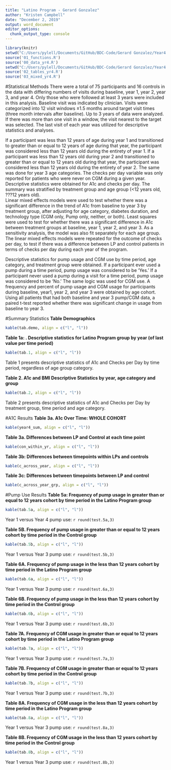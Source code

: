 ```yaml
---
title: "Latino Program - Gerard Gonzalez"
author: "Kristen Campbell"
date: "December 2, 2019"
output: word_document
editor_options: 
  chunk_output_type: console
---
```



```r
library(knitr)
setwd("C:/Users/pylell/Documents/GitHub/BDC-Code/Gerard Gonzalez/Year4 Code")
source('01_functions.R')
source('00_data_yr4.R')
setwd("C:/Users/pylell/Documents/GitHub/BDC-Code/Gerard Gonzalez/Year4 Code")
source('02_tables_yr4.R')
source('03_mixed_yr4.R')

```

#Statistical Methods
There were a total of 75 participants and 16 controls in the data with differing numbers of visits during baseline, year 1, year 2, year 3, and year 4. Only those who were followed at least 3 years were included in this analysis.  Baseline visit was indicated by clinician. Visits were categorized into 12 visit windows ±1.5 months around target visit times (three month intervals after baseline). Up to 3 years of data were analyzed. If there was more than one visit in a window, the visit nearest to the target was selected. The last visit of each year was utilized for descriptive statistics and analyses.

If a participant was less than 12 years of age during year 1 and transitioned to greater than or equal to 12 years of age during that year, the participant was considered less than 12 years old during the entirety of year 1. If a participant was less than 12 years old during year 2 and transitioned to greater than or equal to 12 years old during that year, the participant was considered less than 12 years old during the entirety of year 2. The same was done for year 3 age categories.  The checks per day variable was only reported for patients who were never on CGM during a given year.
Descriptive statistics were obtained for A1c and checks per day.  The summary was stratified by treatment group and age group (<12 years old, ???12 years old).  
Linear mixed effects models were used to test whether there was a significant difference in the trend of A1c from baseline to year 3 by treatment group, after adjusting for age category, diabetes duration, and technology type (CGM only, Pump only, neither, or both). Least squares were used to test for whether there was a significant difference in A1c between treatment groups at baseline, year 1, year 2, and year 3.  As a sensitivity analysis, the model was also fit separately for each age group.  The linear mixed effects models were repeated for the outcome of checks per day, to test if there was a difference between LP and control patients in terms of checks per day during each year of the program. 

Descriptive statistics for pump usage and CGM use by time period, age category, and treatment group were obtained. If a participant ever used a pump during a time period, pump usage was considered to be 'Yes.' If a participant never used a pump during a visit for a time period, pump usage was considered to be 'No.' The same logic was used for CGM use. A frequency and percent of pump usage and CGM usage for participants during baseline, year1, year 2, and year 3 were obtained by age cohort.  Using all patients that had both baseline and year 3 pump/CGM data, a paired t-test reported whether there was significant change in usage from baseline to year 3. 


#Summary Statistics
**Table Demographics**
```r
kable(tab.demo, align = c("l", "l"))
```

**Table 1a: . Descriptive statistics for Latino Program group by year (of last value per time period)**
```r
kable(tab.1, align = c("l", "l"))
```


Table 1 presents descriptive statistics of A1c and Checks per Day by time period, regardless of age group category.

**Table 2. A1c and BMI Descriptive Statistics by year, age category and group**
```r
kable(tab.2, align = c("l", "l"))
```

Table 2 presents descriptive statistics of A1c and Checks per Day by treatment group, time period and age category. 

#A1C Results
**Table 3a. A1c Over Time: WHOLE COHORT**
```r
kable(year4_sum, align = c("l", "l"))
```

**Table 3a. Differences between LP and Control at each time point**
```r
kable(con_within_yr, align = c("l", "l"))
```

**Table 3b: Differences between timepoints within LPs and controls**
```r
kable(c_across_year, align = c("l", "l"))
```

**Table 3c: Differences between timepoints between LP and control**
```r
kable(c_across_year_grp, align = c("l", "l"))
```


#Pump Use Results
**Table 5a: Frequency of pump usage in greater than or equal to 12 years cohort by time period in the Latino Program group**
```r
kable(tab.5a, align = c("l", "l"))
```

Year 1 versus Year 4 pump use: `r round(test.5a,3)`

**Table 5B. Frequency of pump usage in greater than or equal to 12 years cohort by time period in the Control group**
```r
kable(tab.5b, align = c("l", "l"))
```

Year 1 versus Year 3 pump use: `r round(test.5b,3)`

**Table 6A. Frequency of pump usage in the less than 12 years cohort by time period in the Latino Program group**
```r
kable(tab.6a, align = c("l", "l"))
```

Year 1 versus Year 3 pump use: `r round(test.6a,3)`

**Table 6B. Frequency of pump usage in the less than 12 years cohort by time period in the Control group **
```r
kable(tab.6b, align = c("l", "l"))
```

Year 1 versus Year 3 pump use: `r round(test.6b,3)`

**Table 7A. Frequency of CGM usage in greater than or equal to 12 years cohort by time period in the Latino Program group**
```r
kable(tab.7a, align = c("l", "l"))
```

Year 1 versus Year 3 pump use: `r round(test.7a,3)`

**Table 7B. Frequency of CGM usage in greater than or equal to 12 years cohort by time period in the Control group**
```r
kable(tab.7b, align = c("l", "l"))
```

Year 1 versus Year 3 pump use: `r round(test.7b,3)`

**Table 8A. Frequency of CGM usage in the less than 12 years cohort by time period in the Latino Program group**
```r
kable(tab.8a, align = c("l", "l"))
```

Year 1 versus Year 3 pump use: `r round(test.8a,3)`

**Table 8B. Frequency of CGM usage in the less than 12 years cohort by time period in the Control group**
```r
kable(tab.8b, align = c("l", "l"))
```

Year 1 versus Year 3 pump use: `r round(test.8b,3)`

